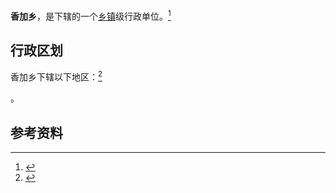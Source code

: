 {{中国乡级行政区|63/28/22/201/000}}

'''香加乡'''，是{{PRC admin/fullname|63/28/22/201/000|3}}下辖的一个[[乡镇|乡镇]]级行政单位。<ref>{{PRC admin/ref sgc|{{PRC admin/parent|63/28/22/201/000}}}}</ref>

== 行政区划 ==

香加乡下辖以下地区：<ref>{{PRC admin/ref sgc|63/28/22/201/000}}</ref>

{{PRC admin/children|63/28/22/201/000}}。

== 参考资料 ==

{{reflist}}

{{行政区划小作品}}
{{PRC admin/navcat|63/28/22/201/000}}